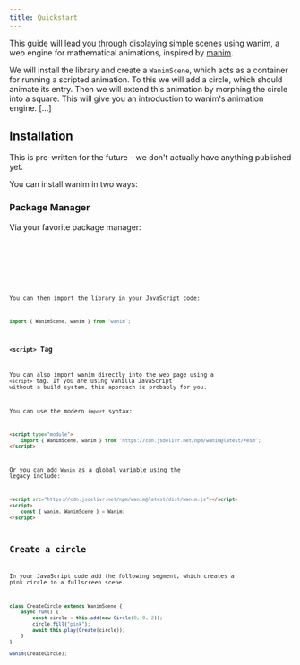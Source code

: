 ```yaml
---
title: Quickstart
---
```



This guide will lead you through displaying simple scenes using wanim, a web engine for mathematical animations, inspired by [manim](https://www.manim.community/).

We will install the library and create a `WanimScene`, which acts as a container for running a scripted animation. To this we will add a circle, which should animate its entry. Then we will extend this animation by morphing the circle into a square. This will give you an introduction to wanim's animation engine. [...]

## Installation

<Aside type="danger">This is pre-written for the future - we don't actually have anything published yet.</Aside>

You can install wanim in two ways:

### Package Manager

Via your favorite package manager:

<Tabs syncKey="packagemanager">
    <TabItem label="npm">
        <Code code="npm install wanim" lang="console" />
    </TabItem>
    <TabItem label="yarn">
        <Code code="yarn add wanim" lang="console" />
    </TabItem>
</Tabs>

You can then import the library in your JavaScript code:

```js
import { WanimScene, wanim } from "wanim";
```

### `<script>` Tag

You can also import wanim directly into the web page using a `<script>` tag. If you are using vanilla JavaScript without a build system, this approach is probably for you.

You can use the modern `import` syntax:

```html
<script type="module">
    import { WanimScene, wanim } from "https://cdn.jsdelivr.net/npm/wanim@latest/+esm";
</script>
```

Or you can add `Wanim` as a global variable using the legacy include:

```html
<script src="https://cdn.jsdelivr.net/npm/wanim@latest/dist/wanim.js"></script>
<script>
    const { wanim, WanimScene } = Wanim;
</script>
```

## Create a circle

In your JavaScript code add the following segment, which creates a pink circle in a fullscreen scene.

```ts
class CreateCircle extends WanimScene {
    async run() {
        const circle = this.add(new Circle(0, 0, 2));
        circle.fill("pink");
        await this.play(Create(circle));
    }
}

wanim(CreateCircle);
```


<CreateCircleExample client:load />
